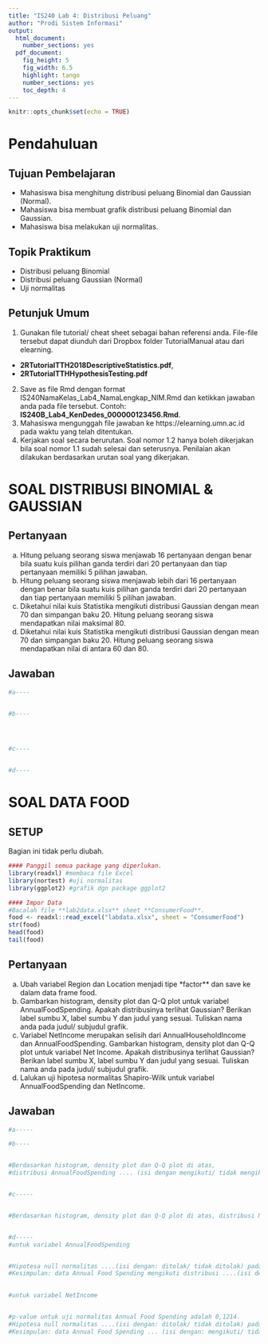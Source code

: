 ---
title: "IS240 Lab 4: Distribusi Peluang"
author: "Prodi Sistem Informasi"
output:
  html_document: 
    number_sections: yes
  pdf_document: 
    fig_height: 5
    fig_width: 6.5
    highlight: tango
    number_sections: yes
    toc_depth: 4
---

```{r setup, include=FALSE}
knitr::opts_chunk$set(echo = TRUE)
```

# Pendahuluan

## Tujuan Pembelajaran

- Mahasiswa bisa menghitung distribusi peluang Binomial dan Gaussian (Normal).
- Mahasiswa bisa membuat grafik distribusi peluang Binomial dan Gaussian.
- Mahasiswa bisa melakukan uji normalitas.

## Topik Praktikum

- Distribusi peluang Binomial
- Distribusi peluang Gaussian (Normal)
- Uji normalitas


## Petunjuk Umum

1. Gunakan file tutorial/ cheat sheet sebagai bahan referensi anda. File-file tersebut dapat diunduh dari Dropbox folder TutorialManual atau dari elearning.    
- **2RTutorialTTH2018DescriptiveStatistics.pdf**,
- **2RTutorialTTHHypothesisTesting.pdf**

2. Save as file Rmd dengan format  IS240NamaKelas_Lab4_NamaLengkap_NIM.Rmd dan ketikkan jawaban anda pada file tersebut. Contoh: **IS240B_Lab4_KenDedes_000000123456.Rmd**. 
3. Mahasiswa mengunggah file jawaban ke https://elearning.umn.ac.id pada waktu yang telah ditentukan. 
4. Kerjakan soal secara berurutan. Soal nomor 1.2 hanya boleh dikerjakan bila soal nomor 1.1 sudah selesai dan seterusnya. Penilaian akan dilakukan berdasarkan urutan soal yang dikerjakan. 


# SOAL DISTRIBUSI BINOMIAL & GAUSSIAN

## Pertanyaan

a. Hitung peluang seorang siswa menjawab 16 pertanyaan dengan benar bila suatu kuis pilihan ganda terdiri dari 20 pertanyaan dan tiap pertanyaan memiliki 5 pilihan jawaban. 
b. Hitung peluang seorang siswa menjawab lebih dari 16 pertanyaan dengan benar bila suatu kuis pilihan ganda terdiri dari 20 pertanyaan dan tiap pertanyaan memiliki 5 pilihan jawaban. 
c. Diketahui nilai kuis Statistika mengikuti distribusi Gaussian dengan mean 70 dan simpangan baku 20. Hitung peluang seorang siswa mendapatkan nilai maksimal 80. 
d. Diketahui nilai kuis Statistika mengikuti distribusi Gaussian dengan mean 70 dan simpangan baku 20. Hitung peluang seorang siswa mendapatkan nilai di antara 60 dan 80. 

## Jawaban
```{r, message = FALSE, warning = FALSE}
#a----


#b----




#c----


#d----

```


# SOAL DATA FOOD

## SETUP 

Bagian ini tidak perlu diubah. 

```{r, message=FALSE, warning=FALSE}
#### Panggil semua package yang diperlukan.
library(readxl) #membaca file Excel
library(nortest) #uji normalitas
library(ggplot2) #grafik dgn package ggplot2

#### Impor Data
#Bacalah file **lab2data.xlsx** sheet **ConsumerFood**. 
food <- readxl::read_excel("labdata.xlsx", sheet = "ConsumerFood")
str(food)
head(food)
tail(food)
```

## Pertanyaan

a. Ubah variabel Region dan Location menjadi tipe *factor** dan save ke dalam data frame food. 
b. Gambarkan histogram, density plot dan Q-Q plot untuk variabel AnnualFoodSpending. Apakah distribusinya terlihat Gaussian? Berikan label sumbu X, label sumbu Y dan judul yang sesuai. Tuliskan nama anda pada judul/ subjudul grafik. 
c. Variabel NetIncome merupakan selisih dari AnnualHouseholdIncome dan AnnualFoodSpending. Gambarkan histogram, density plot dan Q-Q plot untuk variabel Net Income. Apakah distribusinya terlihat Gaussian? Berikan label sumbu X, label sumbu Y dan judul yang sesuai. Tuliskan nama anda pada judul/ subjudul grafik. 
d. Lalukan uji hipotesa normalitas Shapiro-Wilk untuk variabel AnnualFoodSpending dan NetIncome.


## Jawaban

```{r, message = FALSE, warning = FALSE}
#a-----

#b----


#Berdasarkan histogram, density plot dan Q-Q plot di atas, 
#distribusi AnnualFoodSpending .... (isi dengan mengikuti/ tidak mengikuti) distribusi ....(isi dengan nama distribusi yang telah anda pelajari)


#c-----


#Berdasarkan histogram, density plot dan Q-Q plot di atas, distribusi NetIncome ....... (isi dengan mengikuti/ tidak mengikuti) distribusi .....(isi dengan nama distribusi yang telah anda pelajari)


#d-----
#untuk variabel AnnualFoodSpending


#Hipotesa null normalitas ....(isi dengan: ditolak/ tidak ditolak) pada alpha 5%.
#Kesimpulan: data Annual Food Spending mengikuti distribusi ....(isi dengan nama distribusi yang telah anda pelajari)
 

#untuk variabel NetIncome


#p-value untuk uji normalitas Annual Food Spending adalah 0,1214.
#Hipotesa null normalitas ....(isi dengan: ditolak/ tidak ditolak) pada alpha 5%.
#Kesimpulan: data Annual Food Spending ... (isi dengan: mengikuti/ tidak mengikuti) distribusi ....(isi dengan nama distribusi yang telah anda pelajari)

```
